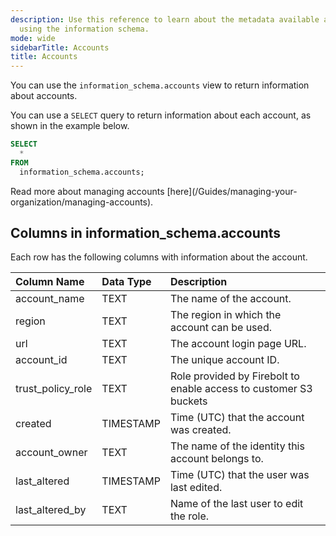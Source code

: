 ```yaml
---
description: Use this reference to learn about the metadata available about accounts
  using the information schema.
mode: wide
sidebarTitle: Accounts
title: Accounts
---
```


You can use the `information_schema.accounts` view to return information about accounts. 

You can use a `SELECT` query to return information about each account, as shown in the example below.

```sql
SELECT
  *
FROM
  information_schema.accounts;
```

<Note>
Read more about managing accounts [here](/Guides/managing-your-organization/managing-accounts).
</Note>

## Columns in information_schema.accounts

Each row has the following columns with information about the account.

| Column Name       | Data Type | Description                                                       |
|:------------------|:----------|:------------------------------------------------------------------|
| account_name      | TEXT      | The name of the account.                                          |
| region            | TEXT      | The region in which the account can be used.                      |
| url               | TEXT      | The account login page URL.                                       |
| account_id        | TEXT      | The unique account ID.                                            |
| trust_policy_role | TEXT      | Role provided by Firebolt to enable access to customer S3 buckets |
| created           | TIMESTAMP | Time (UTC) that the account was created.                          |
| account_owner     | TEXT      | The name of the identity this account belongs to.                 |
| last_altered      | TIMESTAMP | Time (UTC) that the user was last edited.                         |
| last_altered_by   | TEXT      | Name of the last user to edit the role.                           |

